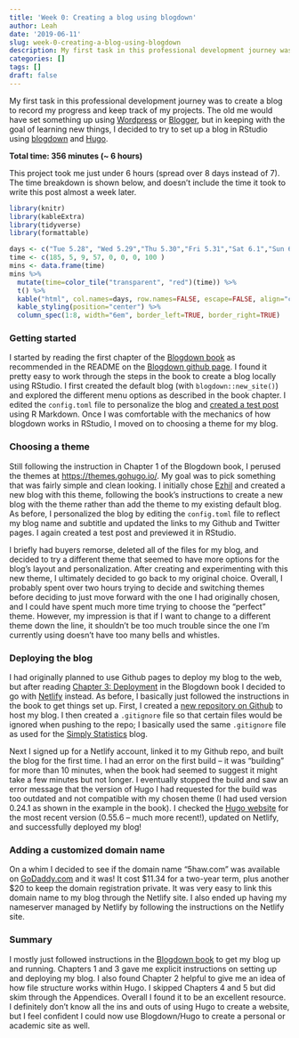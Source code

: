```yaml
---
title: 'Week 0: Creating a blog using blogdown'
author: Leah
date: '2019-06-11'
slug: week-0-creating-a-blog-using-blogdown
description: My first task in this professional development journey was to create a blog to record my progress and keep track of my projects.
categories: []
tags: []
draft: false
---
```

My first task in this professional development journey was to create a blog to record my progress and keep track of my projects.  The old me would have set something up using [Wordpress](https://www.wordpress.com) or [Blogger](https://www.blogger.com), but in keeping with the goal of learning new things, I decided to try to set up a blog in RStudio using [blogdown](https://github.com/rstudio/blogdown) and [Hugo](https://gohugo.io/).

**Total time: 356 minutes (~ 6 hours)**

This project took me just under 6 hours (spread over 8 days instead of 7).  The time breakdown is shown below, and doesn't include the time it took to write this post almost a week later.

```r
library(knitr)
library(kableExtra)
library(tidyverse)
library(formattable)

days <- c("Tue 5.28", "Wed 5.29","Thu 5.30","Fri 5.31","Sat 6.1","Sun 6.2","Mon 6.3","Tue 6.4")
time <- c(185, 5, 9, 57, 0, 0, 0, 100 )
mins <- data.frame(time)
mins %>% 
  mutate(time=color_tile("transparent", "red")(time)) %>%
  t() %>%
  kable("html", col.names=days, row.names=FALSE, escape=FALSE, align="c") %>%
  kable_styling(position="center") %>%
  column_spec(1:8, width="6em", border_left=TRUE, border_right=TRUE)
```


### Getting started

I started by reading the first chapter of the [Blogdown book](https://bookdown.org/yihui/blogdown/) as recommended in the README on the [Blogdown github page](https://github.com/rstudio/blogdown).  I found it pretty easy to work through the steps in the book to create a blog locally using RStudio. I first created the default blog (with `blogdown::new_site()`) and explored the different menu options as described in the book chapter.  I edited the `config.toml` file to personalize the blog and [created a test post](https://www.5haw.com/posts/test-post/) using R Markdown.  Once I was comfortable with the mechanics of how blogdown works in RStudio, I moved on to choosing a theme for my blog.

### Choosing a theme 

Still following the instruction in Chapter 1 of the Blogdown book, I perused the themes at [https://themes.gohugo.io/](https://themes.gohugo.io/).  My goal was to pick something that was fairly simple and clean looking.  I initially chose [Ezhil](https://themes.gohugo.io/ezhil/) and created a new blog with this theme, following the book's instructions to create a new blog with the theme rather than add the theme to my existing default blog.  As before, I personalized the blog by editing the `config.toml` file to reflect my blog name and subtitle and updated the links to my Github and Twitter pages.  I again created a test post and previewed it in RStudio.  

I briefly had buyers remorse, deleted all of the files for my blog, and decided to try a different theme that seemed to have more options for the blog's layout and personalization.  After creating and experimenting with this new theme, I ultimately decided to go back to my original choice.  Overall, I probably spent over two hours trying to decide and switching themes before deciding to just move forward with the one I had originally chosen, and I could have spent much more time trying to choose the "perfect" theme.  However,  my impression is that if I want to change to a different theme down the line, it shouldn't be too much trouble since the one I'm currently using doesn't have too many bells and whistles.

### Deploying the blog

I had originally planned to use Github pages to deploy my blog to the web, but after reading [Chapter 3: Deployment](https://bookdown.org/yihui/blogdown/deployment.html) in the Blogdown book I decided to go with [Netlify](https://www.netlify.com/) instead.  As before, I basically just followed the instructions in the book to get things set up.  First, I created a [new repository on Github](https://github.com/lrjager/5HAW) to host my blog.  I then created a `.gitignore` file so that certain files would be ignored when pushing to the repo; I basically used the same `.gitignore` file as used for the [Simply Statistics](https://github.com/rbind/simplystats) blog.

Next I signed up for a Netlify account, linked it to my Github repo, and built the blog for the first time. I had an error on the first build -- it was "building" for more than 10 minutes, when the book had seemed to suggest it might take a few minutes but not longer.  I eventually stopped the build and saw an error message that the version of Hugo I had requested for the build was too outdated and not compatible with my chosen theme (I had used version 0.24.1 as shown in the example in the book).  I checked the [Hugo website](https://gohugo.io/) for the most recent version (0.55.6 -- much more recent!), updated on Netlify, and successfully deployed my blog!

### Adding a customized domain name

On a whim I decided to see if the domain name "5haw.com" was available on [GoDaddy.com](https://www.godaddy.com/) and it was!  It cost \$11.34 for a two-year term, plus another \$20 to keep the domain registration private.  It was very easy to link this domain name to my blog through the Netlify site.  I also ended up having my nameserver managed by Netlify by following the instructions on the Netlify site.

### Summary

I mostly just followed instructions in the [Blogdown book](https://bookdown.org/yihui/blogdown/) to get my blog up and running.  Chapters 1 and 3 gave me explicit instructions on setting up and deploying my blog.  I also found Chapter 2 helpful to give me an idea of how file structure works within Hugo.  I skipped Chapters 4 and 5 but did skim through the Appendices.  Overall I found it to be an excellent resource.  I definitely don't know all the ins and outs of using Hugo to create a website, but I feel confident I could now use Blogdown/Hugo to create a personal or academic site as well.

